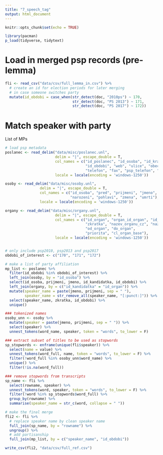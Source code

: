 ```yaml
---
title: "7_speech_tag"
output: html_document
---
```


```r
knitr::opts_chunk$set(echo = TRUE)

library(pacman)
p_load(tidyverse, tidytext)
```


# Load in merged psp records (pre-lemma)
```r
fli <- read_csv("data/csv/full_lemma_in.csv") %>%
  # create an id for election periods for later merging
  # in case someone switches party
  mutate(id_obdobi = case_when(str_detect(doc, "2010ps") ~ 170,
                               str_detect(doc, "PS 2013") ~ 171,
                               str_detect(doc, "PS 2017") ~ 172))
```


# Match speaker with party
List of MPs
```r
# load psp metadata
poslanec <- read_delim("data/misc/poslanec.unl", 
                       delim = "|", escape_double = T,
                       col_names = c("id_poslanec", "id_osoba", "id_kraj", "id_kandidatka", 
                                     "id_obdobi", "web", "ulice", "obec", "psc", "email", 
                                     "telefon", "fax", "psp_telefon", "facebook", "foto"),
                       locale = locale(encoding = 'windows-1250'))

osoby <- read_delim("data/misc/osoby.unl", 
                delim = "|", escape_double = T,
                col_names = c("id_osoba", "pred", "prijmeni", "jmeno", "za",
                              "narozeni", "pohlavi", "zmena", "umrti"),
                locale = locale(encoding = 'windows-1250'))

organy <- read_delim("data/misc/organy.unl", 
                       delim = "|", escape_double = T,
                       col_names = c("id_organ", "organ_id_organ", "id_typ_organu", 
                                     "zkratka", "nazev_organu_cz", "nazev_organu_en", 
                                     "od_organ", "do_organ", 
                                     "priorita", "cl_organ_base"),
                       locale = locale(encoding = 'windows-1250'))


# only include psp2010, psp2013 and psp2017
obdobi_of_interest <- c("170", "171", "172")

# make a list of party affiliation
mp_list <- poslanec %>%
  filter(id_obdobi %in% obdobi_of_interest) %>%
  left_join(osoby, by = "id_osoba") %>%
  select(id_osoba, prijmeni, jmeno, id_kandidatka, id_obdobi) %>%
  left_join(organy, by = c("id_kandidatka" = "id_organ")) %>%
  mutate(speaker_name = paste(jmeno, prijmeni, sep = " "),
         speaker_name = str_remove_all(speaker_name, "[:punct:]")) %>%
  select(speaker_name, zkratka, id_obdobi) %>%
  unique()
```


```r
### tokenized names
osoby_unn <- osoby %>%
  mutate(speaker = paste(jmeno, prijmeni, sep = " ")) %>%
  select(speaker) %>%
  unnest_tokens(word_name, speaker, token = "words", to_lower = F)

### extract subset of titles to be used as stopwords
sp_stopwords <- enframe(unique(fli$speaker)) %>%
  select(name = value) %>%
  unnest_tokens(word_full, name, token = "words", to_lower = F) %>%
  filter(!word_full %in% osoby_unn$word_name) %>%
  unique() %>%
  filter(!is.na(word_full))

### remove stopwords from transcripts
sp_name <- fli %>%
  select(rowname, speaker) %>%
  unnest_tokens(word, speaker, token = "words", to_lower = F) %>%
  filter(!word %in% sp_stopwords$word_full) %>%
  group_by(rowname) %>%
  summarise(speaker_name = str_c(word, collapse = " "))
```

```r
# make the final merge
fli2 <- fli %>%
  # replace speaker name by clean speaker name
  full_join(sp_name, by = "rowname") %>%
  ungroup() %>%
  # add partisanship
  full_join(mp_list, by = c("speaker_name", "id_obdobi"))

write_csv(fli2, "data/csv/full_ref.csv")
```

